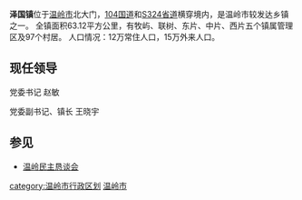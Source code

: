 {{中国乡级行政区
|行政区全称           = 泽国镇
|景观照片文件名       = 
|景观照片大小         = 
|景观照片描述         = 
|汉语拼音             = 
|旧称                 = 
|地名出处             = 
|位置图文件名         = 
|位置图描述           = 
|自定义图片           = 
|上级行政区           =
|行政区类别           = 
|行政区划代码         = 
|行政区划             = 
|村委会               = 
|居委会               =
|建置时间             = 
|领导职位             = 
|领导名称             = 
|领导职位2            = 
|领导名称2            = 
|政府驻地             = 
|毗邻行政区           = 
|地理坐标             = 
|总面积               = 
|总人口               = 
|总人口年份           = 
|常住人口             = 
|常住人口年份         = 
|邮政编码             = 317600
|电话区号             = 576
|官方网站             = 
|网站名称             = 
|33/10/81/100/000}}
'''泽国镇'''位于[[温岭市|温岭市]]北大门，[[104国道|104国道]]和[[S324省道_(浙江)|S324省道]]横穿境内，是温岭市较发达乡镇之一。
全镇面积63.12平方公里，有牧屿、联树、东片、中片、西片五个镇属管理区及97个村居。
人口情况：12万常住人口，15万外来人口。

== 现任领导 ==

党委书记 赵敏
  
党委副书记、镇长  王晓宇

==参见==
*[[温岭民主恳谈会|温岭民主恳谈会]]
{{温岭市行政区划}}
[[category:温岭市行政区划|category:温岭市行政区划]]
[[category:台州市乡镇|温岭市]]